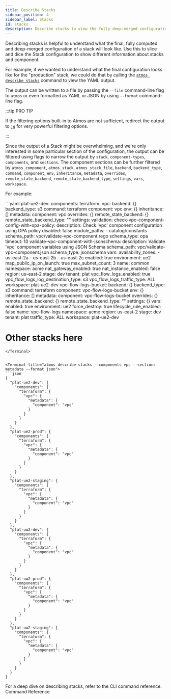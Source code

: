 ```yaml
---
title: Describe Stacks
sidebar_position: 4
sidebar_label: Stacks
id: stacks
description: Describe stacks to view the fully deep-merged configuration
---
```


<Intro>
Describing stacks is helpful to understand what the final, fully computed and deep-merged configuration of a stack will look like. Use this to slice and dice the Stack configuration to show different information about stacks and component.
</Intro>

For example, if we wanted to understand what the final configuration looks like for the "production" stack, we could do that by calling
the [`atmos describe stacks`](/cli/commands/describe/stacks) command to view the YAML output.

The output can be written to a file by passing the `--file` command-line flag to `atmos` or even formatted as YAML or JSON by using `--format`
command-line flag.

:::tip PRO TIP

If the filtering options built-in to Atmos are not sufficient, redirect the output to [`jq`](https://stedolan.github.io/jq/) for very powerful filtering options.

:::

Since the output of a Stack might be overwhelming, and we're only interested in some particular section of the configuration, the output can be
filtered using flags to narrow the output by `stack`, `component-types`, `components`, and `sections`. The component sections can be further filtered
by `atmos_component`, `atmos_stack`, `atmos_stack_file`, `backend`, `backend_type`, `command`, `component`, `env`, `inheritance`, `metadata`,
`overrides`, `remote_state_backend`, `remote_state_backend_type`, `settings`, `vars`, `workspace`.

For example:

<Terminal title="atmos describe stacks">
```yaml
plat-ue2-dev:
  components:
    terraform:
      vpc:
        backend: {}
        backend_type: s3
        command: terraform
        component: vpc
        env: {}
        inheritance: []
        metadata:
          component: vpc
        overrides: {}
        remote_state_backend: {}
        remote_state_backend_type: ""
        settings:
          validation:
            check-vpc-component-config-with-opa-policy:
              description: Check 'vpc' component configuration using OPA policy
              disabled: false
              module_paths:
                - catalog/constants
              schema_path: vpc/validate-vpc-component.rego
              schema_type: opa
              timeout: 10
            validate-vpc-component-with-jsonschema:
              description: Validate 'vpc' component variables using JSON Schema
              schema_path: vpc/validate-vpc-component.json
              schema_type: jsonschema
        vars:
          availability_zones:
            - us-east-2a
            - us-east-2b
            - us-east-2c
          enabled: true
          environment: ue2
          map_public_ip_on_launch: true
          max_subnet_count: 3
          name: common
          namespace: acme
          nat_gateway_enabled: true
          nat_instance_enabled: false
          region: us-east-2
          stage: dev
          tenant: plat
          vpc_flow_logs_enabled: true
          vpc_flow_logs_log_destination_type: s3
          vpc_flow_logs_traffic_type: ALL
        workspace: plat-ue2-dev
      vpc-flow-logs-bucket:
        backend: {}
        backend_type: s3
        command: terraform
        component: vpc-flow-logs-bucket
        env: {}
        inheritance: []
        metadata:
          component: vpc-flow-logs-bucket
        overrides: {}
        remote_state_backend: {}
        remote_state_backend_type: ""
        settings: {}
        vars:
          enabled: true
          environment: ue2
          force_destroy: true
          lifecycle_rule_enabled: false
          name: vpc-flow-logs
          namespace: acme
          region: us-east-2
          stage: dev
          tenant: plat
          traffic_type: ALL
        workspace: plat-ue2-dev

# Other stacks here
```
</Terminal>


<Terminal title="atmos describe stacks --components vpc --sections metadata --format json">
```json
{
  "plat-ue2-dev": {
    "components": {
      "terraform": {
        "vpc": {
          "metadata": {
            "component": "vpc"
          }
        }
      }
    }
  },
  "plat-ue2-prod": {
    "components": {
      "terraform": {
        "vpc": {
          "metadata": {
            "component": "vpc"
          }
        }
      }
    }
  },
  "plat-ue2-staging": {
    "components": {
      "terraform": {
        "vpc": {
          "metadata": {
            "component": "vpc"
          }
        }
      }
    }
  },
  "plat-uw2-dev": {
    "components": {
      "terraform": {
        "vpc": {
          "metadata": {
            "component": "vpc"
          }
        }
      }
    }
  },
  "plat-uw2-prod": {
    "components": {
      "terraform": {
        "vpc": {
          "metadata": {
            "component": "vpc"
          }
        }
      }
    }
  },
  "plat-uw2-staging": {
    "components": {
      "terraform": {
        "vpc": {
          "metadata": {
            "component": "vpc"
          }
        }
      }
    }
  }
}
```
</Terminal>

<ActionCard title="Want to go deeper on this topic?">
    For a deep dive on describing stacks, refer to the CLI command reference.
    <PrimaryCTA to="/cli/commands/describe/stacks">Command Reference</PrimaryCTA>
</ActionCard>
